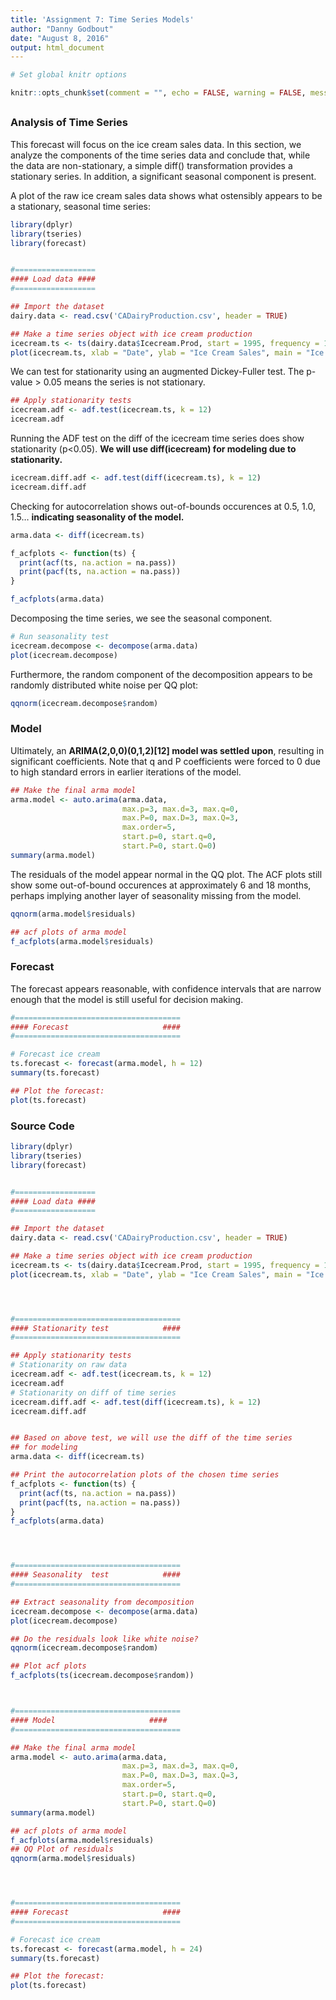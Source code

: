 ```yaml
---
title: 'Assignment 7: Time Series Models'
author: "Danny Godbout"
date: "August 8, 2016"
output: html_document
---
```



```r
# Set global knitr options

knitr::opts_chunk$set(comment = "", echo = FALSE, warning = FALSE, message = FALSE)


```



##  {.tabset}

### Analysis of Time Series

This forecast will focus on the ice cream sales data. In this section, we analyze the components of the time series data and conclude that, while the data are non-stationary, a simple diff() transformation provides a stationary series. In addition, a significant seasonal component is present.



A plot of the raw ice cream sales data shows what ostensibly appears to be a stationary, seasonal time series:

``` r
library(dplyr)
library(tseries)
library(forecast)


#==================
#### Load data ####
#==================

## Import the dataset
dairy.data <- read.csv('CADairyProduction.csv', header = TRUE)

## Make a time series object with ice cream production
icecream.ts <- ts(dairy.data$Icecream.Prod, start = 1995, frequency = 12)
plot(icecream.ts, xlab = "Date", ylab = "Ice Cream Sales", main = "Ice Cream Sales over Time")
```

We can test for stationarity using an augmented Dickey-Fuller test. The p-value > 0.05 means the series is not stationary.

``` r
## Apply stationarity tests
icecream.adf <- adf.test(icecream.ts, k = 12)
icecream.adf
```

Running the ADF test on the diff of the icecream time series does show stationarity (p<0.05). **We will use diff(icecream) for modeling due to stationarity.**

```r
icecream.diff.adf <- adf.test(diff(icecream.ts), k = 12)
icecream.diff.adf
```

Checking for autocorrelation shows out-of-bounds occurences at 0.5, 1.0, 1.5... **indicating seasonality of the model.**

``` r
arma.data <- diff(icecream.ts)

f_acfplots <- function(ts) {
  print(acf(ts, na.action = na.pass))
  print(pacf(ts, na.action = na.pass))
}

f_acfplots(arma.data)
```

Decomposing the time series, we see the seasonal component.

``` r
# Run seasonality test
icecream.decompose <- decompose(arma.data)
plot(icecream.decompose)

```

Furthermore, the random component of the decomposition appears to be randomly distributed white noise per QQ plot:

```r
qqnorm(icecream.decompose$random)
```

### Model ###

Ultimately, an **ARIMA(2,0,0)(0,1,2)[12] model was settled upon**, resulting in significant coefficients. Note that q and P coefficients were forced to 0 due to high standard errors in earlier iterations of the model.

``` r
## Make the final arma model
arma.model <- auto.arima(arma.data, 
                         max.p=3, max.d=3, max.q=0,
                         max.P=0, max.D=3, max.Q=3,
                         max.order=5,
                         start.p=0, start.q=0,
                         start.P=0, start.Q=0)
summary(arma.model)
```

The residuals of the model appear normal in the QQ plot. The ACF plots still show some out-of-bound occurences at approximately 6 and 18 months, perhaps implying another layer of seasonality missing from the model.

```r

qqnorm(arma.model$residuals)

## acf plots of arma model
f_acfplots(arma.model$residuals)

```


### Forecast

The forecast appears reasonable, with confidence intervals that are narrow enough that the model is still useful for decision making.

```r
#=====================================
#### Forecast                     ####
#=====================================

# Forecast ice cream
ts.forecast <- forecast(arma.model, h = 12)
summary(ts.forecast)

## Plot the forecast:
plot(ts.forecast)
```

### Source Code

``` r

library(dplyr)
library(tseries)
library(forecast)


#==================
#### Load data ####
#==================

## Import the dataset
dairy.data <- read.csv('CADairyProduction.csv', header = TRUE)

## Make a time series object with ice cream production
icecream.ts <- ts(dairy.data$Icecream.Prod, start = 1995, frequency = 12)
plot(icecream.ts, xlab = "Date", ylab = "Ice Cream Sales", main = "Ice Cream Sales over Time")




#=====================================
#### Stationarity test            ####
#=====================================

## Apply stationarity tests
# Stationarity on raw data
icecream.adf <- adf.test(icecream.ts, k = 12)
icecream.adf
# Stationarity on diff of time series
icecream.diff.adf <- adf.test(diff(icecream.ts), k = 12)
icecream.diff.adf


## Based on above test, we will use the diff of the time series
## for modeling
arma.data <- diff(icecream.ts)

## Print the autocorrelation plots of the chosen time series
f_acfplots <- function(ts) {
  print(acf(ts, na.action = na.pass))
  print(pacf(ts, na.action = na.pass))
}
f_acfplots(arma.data)




#=====================================
#### Seasonality  test            ####
#=====================================

## Extract seasonality from decomposition
icecream.decompose <- decompose(arma.data)
plot(icecream.decompose)

## Do the residuals look like white noise?
qqnorm(icecream.decompose$random)

## Plot acf plots
f_acfplots(ts(icecream.decompose$random))



#=====================================
#### Model                     ####
#=====================================

## Make the final arma model
arma.model <- auto.arima(arma.data, 
                         max.p=3, max.d=3, max.q=0,
                         max.P=0, max.D=3, max.Q=3,
                         max.order=5,
                         start.p=0, start.q=0,
                         start.P=0, start.Q=0)
summary(arma.model)

## acf plots of arma model
f_acfplots(arma.model$residuals)
## QQ Plot of residuals
qqnorm(arma.model$residuals)




#=====================================
#### Forecast                     ####
#=====================================

# Forecast ice cream
ts.forecast <- forecast(arma.model, h = 24)
summary(ts.forecast)

## Plot the forecast:
plot(ts.forecast)


```